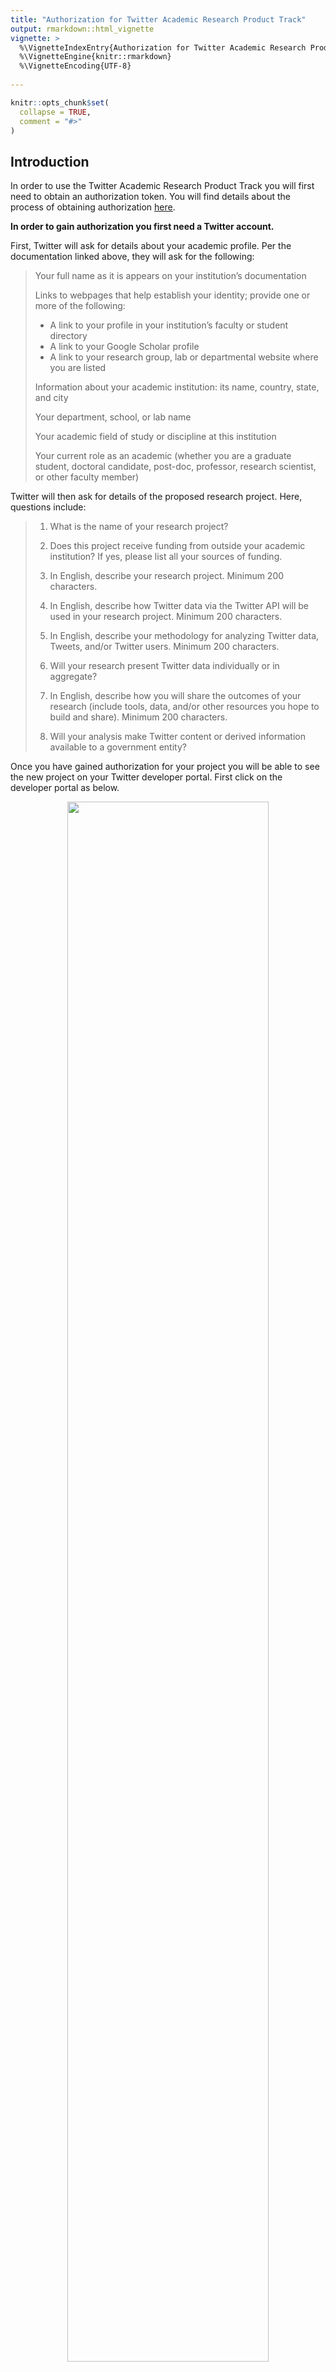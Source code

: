 ```yaml
---
title: "Authorization for Twitter Academic Research Product Track"
output: rmarkdown::html_vignette
vignette: >
  %\VignetteIndexEntry{Authorization for Twitter Academic Research Product Track}
  %\VignetteEngine{knitr::rmarkdown}
  %\VignetteEncoding{UTF-8}
  
---
```


```r
knitr::opts_chunk$set(
  collapse = TRUE,
  comment = "#>"
)
```

## Introduction

In order to use the Twitter Academic Research Product Track you will first need to obtain an authorization token. You will find details about the process of obtaining authorization [here](https://developer.twitter.com/en/solutions/academic-research/application-info). 

**In order to gain authorization you first need a Twitter account.**

First, Twitter will ask for details about your academic profile. Per the documentation linked above, they will ask for the following:

> Your full name as it is appears on your institution’s documentation
> 
>   Links to webpages that help establish your identity; provide one or more of the following:
> 
>   - A link to your profile in your institution’s faculty or student directory
>   - A link to your Google Scholar profile
>   - A link to your research group, lab or departmental website where you are listed
> 
>   Information about your academic institution: its name, country, state, and city
> 
>   Your department, school, or lab name
> 
>   Your academic field of study or discipline at this institution
> 
>   Your current role as an academic (whether you are a graduate student, doctoral candidate,       post-doc, professor, research scientist, or other faculty member)

Twitter will then ask for details of the proposed research project. Here, questions include:

> 1. What is the name of your research project?
>
> 2. Does this project receive funding from outside your academic institution? If yes, please list all your sources of funding.
>
> 3. In English, describe your research project. Minimum 200 characters.
>
> 4. In English, describe how Twitter data via the Twitter API will be used in your research project. Minimum 200 characters.
>
> 5. In English, describe your methodology for analyzing Twitter data, Tweets, and/or Twitter users. Minimum 200 characters.
>
> 6. Will your research present Twitter data individually or in aggregate?
>
> 7. In English, describe how you will share the outcomes of your research (include tools, data, and/or other resources you hope to build and share). Minimum 200 characters.
>
> 8. Will your analysis make Twitter content or derived information available to a government entity?

Once you have gained authorization for your project you will be able to see the new project on your Twitter developer portal. First click on the developer portal as below. 


<center>
![](files/twitterdev2.png){width=80%}
</center>


Here you will see your new project, and the name you gave it, appear on the left hand side. Once you have associated an App with this project, it will also appear below the name of the project. Here, I have several Apps authorized to query the basic API. I have one App, named "gencap", that is associated with my Academic Research Product Track project. 

<center>
![](files/twitterdev3.png){width=80%}
</center>

When you click on the project, you will first see how much of your monthly cap of 10m tweets you have spent. You will also see the App associated with your project below the monthly tweet cap usage information.

<center>
![](files/twitterdev4.png){width=80%}
</center>

By clicking on the Settings icons for the App, you will be taken through to the information about the App associated with the project. Here, you will see two options listed, for "Settings" and "Keys and Tokens."

<center>
![](files/twitterdev5.png){width=80%}
</center>

Beside the panel for Bearer Token, you will see an option to Regenerate the token. You can do this if you have not stored the information about the token and no longer have access to it. It is important to store information on the Bearer Token to avoid having to continually regenerate the Bearer Token information.

<center>
![](files/twitterdev6.png){width=80%}
</center>

Once you have the Bearer Token, you are ready to use `academictwitteR`.

It would be nicer to store your Bearer Token using the function `set_bearer()`. The function will prompt for your Bearer Token.

```r
require(academictwitteR)
set_bearer()
```
